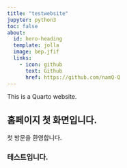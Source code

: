 ```yaml
---
title: "testwebsite"
jupyter: python3
toc: false
about:
  id: hero-heading
  template: jolla
  image: bep.jfif
  links:
    - icon: github
      text: Github
      href: https://github.com/namQ-Q
---
```


This is a Quarto website.


## 홈페이지 첫 화면입니다.


첫 방문을 환영합니다.


### 테스트입니다.
